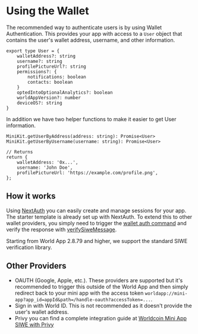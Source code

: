 # Using the Wallet

The recommended way to authenticate users is by using Wallet Authentication. This provides your app with access to a `User`
object that contains the user's wallet address, username, and other information.

```tsx
export type User = {
	walletAddress?: string
	username?: string
	profilePictureUrl?: string
	permissions?: {
		notifications: boolean
		contacts: boolean
	}
	optedIntoOptionalAnalytics?: boolean
	worldAppVersion?: number
	deviceOS?: string
}
```

In addition we have two helper functions to make it easier to get User information.

```tsx
MiniKit.getUserByAddress(address: string): Promise<User>
MiniKit.getUserByUsername(username: string): Promise<User>

// Returns
return {
    walletAddress: '0x...',
    username: 'John Doe',
    profilePictureUrl: 'https://example.com/profile.png',
};
```

## How it works

Using [NextAuth](https://authjs.dev/getting-started) you can easily create and manage sessions for your app. The starter template is already set up with NextAuth.
To extend this to other wallet providers, you simply need to trigger the [wallet auth command](/mini-apps/commands/wallet-auth) and verify the response with [verifySiweMessage](https://github.com/worldcoin/minikit-js/blob/c3aff19f80d07fe1635e68541f91205862500baa/demo/next-15-template/src/auth/index.ts#L41-L74).

<Note type="info">Starting from World App 2.8.79 and higher, we support the standard SIWE verification library.</Note>

## Other Providers

-   OAUTH (Google, Apple, etc.). These providers are supported but it's recommended to trigger this outside of
    the World App and then simply redirect back to your mini app with the access token `worldapp://mini-app?app_id=appId&path=/handle-oauth?accessToken=...`.
-   Sign in with World ID. This is not recommended as it doesn't provide the user's wallet address.
-   Privy you can find a complete integration guide at [Worldcoin Mini App SIWE with Privy](https://docs.privy.io/recipes/react/worldcoin-siwe-guide)
